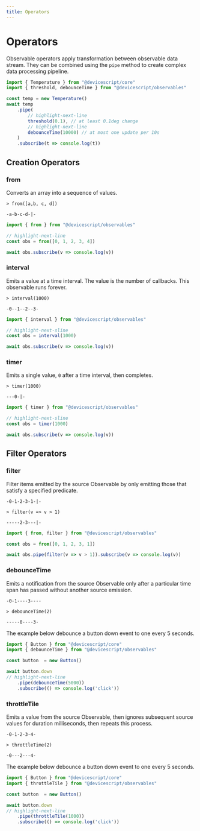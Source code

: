 ```yaml
---
title: Operators
---
```


# Operators

Observable operators apply transformation between observable data stream. They can be combined using the `pipe`
method to create complex data processing pipeline.

```ts skip
import { Temperature } from "@devicescript/core"
import { threshold, debounceTime } from "@devicescript/observables"

const temp = new Temperature()
await temp
    .pipe(
        // highlight-next-line
        threshold(0.1), // at least 0.1deg change
        // highlight-next-line
        debounceTime(10000) // at most one update per 10s
    )
    .subscribe(t => console.log(t))
```

## Creation Operators

### from

Converts an array into a sequence of values.

```rx
> from([a,b, c, d])

-a-b-c-d-|-
```

```ts
import { from } from "@devicescript/observables"

// highlight-next-line
const obs = from([0, 1, 2, 3, 4])

await obs.subscribe(v => console.log(v))
```

### interval

Emits a value at a time interval. The value is the number of callbacks.
This observable runs forever.

```rx
> interval(1000)

-0--1--2--3-
```

```ts
import { interval } from "@devicescript/observables"

// highlight-next-sline
const obs = interval(1000)

await obs.subscribe(v => console.log(v))
```

### timer

Emits a single value, `0` after a time interval, then completes.

```rx
> timer(1000)

---0-|-
```

```ts
import { timer } from "@devicescript/observables"

// highlight-next-sline
const obs = timer(1000)

await obs.subscribe(v => console.log(v))
```

## Filter Operators

### filter

Filter items emitted by the source Observable by only emitting those that satisfy a specified predicate.

```rx
-0-1-2-3-1-|-

> filter(v => v > 1)

-----2-3---|-
```

```ts
import { from, filter } from "@devicescript/observables"

const obs = from([0, 1, 2, 3, 1])

await obs.pipe(filter(v => v > 1)).subscribe(v => console.log(v))
```

### debounceTime

Emits a notification from the source Observable
only after a particular time span has passed without another source emission.

```rx
-0-1----3----

> debounceTime(2)

-----0----3-
```


The example below debounce a button down event to one every 5 seconds.

```ts
import { Button } from "@devicescript/core"
import { debounceTime } from "@devicescript/observables"

const button  = new Button()

await button.down
// highlight-next-line
    .pipe(debounceTime(5000))
    .subscribe(() => console.log('click'))
```


### throttleTile

Emits a value from the source Observable,
then ignores subsequent source values for duration milliseconds, then repeats this process.

```rx
-0-1-2-3-4-

> throttleTime(2)

-0---2---4-
```


The example below debounce a button down event to one every 5 seconds.

```ts
import { Button } from "@devicescript/core"
import { throttleTile } from "@devicescript/observables"

const button  = new Button()

await button.down
// highlight-next-line
    .pipe(throttleTile(1000))
    .subscribe(() => console.log('click'))
```
